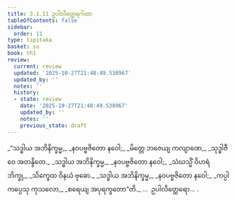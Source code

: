 ```yaml
---
title: 3.1.11 ဥပါလိတ္ထေရဂါထာ
tableOfContents: false
sidebar:
  order: 11
type: tipitaka
basket: su
book: th1
review:
  current: review
  updated: '2025-10-27T21:48:49.538967'
  updated_by: ''
  notes: ''
  history:
  - state: review
    date: '2025-10-27T21:48:49.538967'
    updated_by: ''
    notes: ''
    previous_state: draft
---
```



<ReviewStatus review={frontmatter.review} showDetails={true} />

<HypothesisAnnotation frontmatter={frontmatter} />

<DynamicBreadcrumb />

<Division number="249" book="th1" e="ch" v="19" p="266">

<Paragraph number="474" type="verses" book="th1">
_“သဒ္ဓါယ အဘိနိက္ခမ္မ,_  
_နဝပဗ္ဗဇိတော နဝေါ;_  
_မိတ္တေ ဘဇေယျ ကလျာဏေ,_  
_သုဒ္ဓါဇီဝေ အတန္ဒိတေ._  

</Paragraph>

</Division>
<Division number="250" book="th1" e="ch" v="19" p="266">

<Paragraph number="475" type="verses" book="th1">
_သဒ္ဓါယ အဘိနိက္ခမ္မ,_  
_နဝပဗ္ဗဇိတော နဝေါ;_  
_သံဃသ္မိံ ဝိဟရံ ဘိက္ခု,_  
_သိက္ခေထ ဝိနယံ ဗုဓော._  

</Paragraph>

</Division>
<Division number="251" book="th1" e="ch" v="19" p="266">

<Paragraph number="476" type="verses" book="th1">
_သဒ္ဓါယ အဘိနိက္ခမ္မ,_  
_နဝပဗ္ဗဇိတော နဝေါ;_  
_ကပ္ပါကပ္ပေသု ကုသလော,_  
_စရေယျ အပုရက္ခတော”တိ._  


</Paragraph>
</Division>

<Paragraph number="477" type="center" book="th1">
…  ဥပါလိတ္ထေရော… .
</Paragraph>